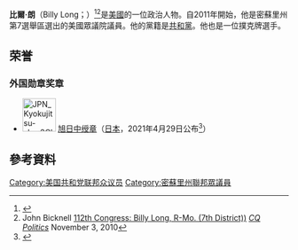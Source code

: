 '''比爾·朗'''（Billy Long；{{bd|1955年|8月11日}}）<ref>{{cite web |url=http://www.legistorm.com/memberbio/2770/Rep_Billy_Long_MO.html |title=Representative William H. Long (Billy) (R-Missouri, 7th) – Biography from |publisher=LegiStorm |date= |accessdate=2011-07-25 |archive-date=2011-08-19 |archive-url=https://web.archive.org/web/20110819192239/http://www.legistorm.com/memberbio/2770/Rep_Billy_Long_MO.html |dead-url=no }}</ref><ref>John Bicknell [http://news.yahoo.com/s/cq/20101103/pl_cq_politics/politics000003758822 112th Congress: Billy Long, R-Mo. (7th District))] ''[[CQ_Politics|CQ Politics]]'' November 3, 2010</ref>是[[美國|美國]]的一位政治人物。自2011年開始，他是密蘇里州第7選舉區選出的美國眾議院議員。他的黨籍是[[共和黨_(美國)|共和黨]]。他也是一位撲克牌選手。

==荣誉==
===外国勋章奖章===
* [[File:JPN_Kyokujitsu-sho_3Class_BAR.svg|60px]] [[旭日章|旭日中绶章]]（[[日本|日本]]，2021年4月29日公布<ref>{{ja}}{{cite web |url=https://www.mofa.go.jp/mofaj/files/100182755.pdf |title=令和3年春の外国人叙勲受章者名簿 |publisher=[[内阁府|内阁府]] |date=2021-04-29 |accessdate=2021-07-02 |archive-date=2021-04-29 |archive-url=https://web.archive.org/web/20210429040545/https://www.mofa.go.jp/mofaj/files/100182755.pdf |dead-url=no }}</ref>）

== 參考資料 ==
{{reflist}}
{{US-poli-bio-stub}}
{{normdaten}}
{{DEFAULTSORT:long}}
[[Category:美国共和党联邦众议员|Category:美国共和党联邦众议员]]
[[Category:密蘇里州聯邦眾議員|Category:密蘇里州聯邦眾議員]]